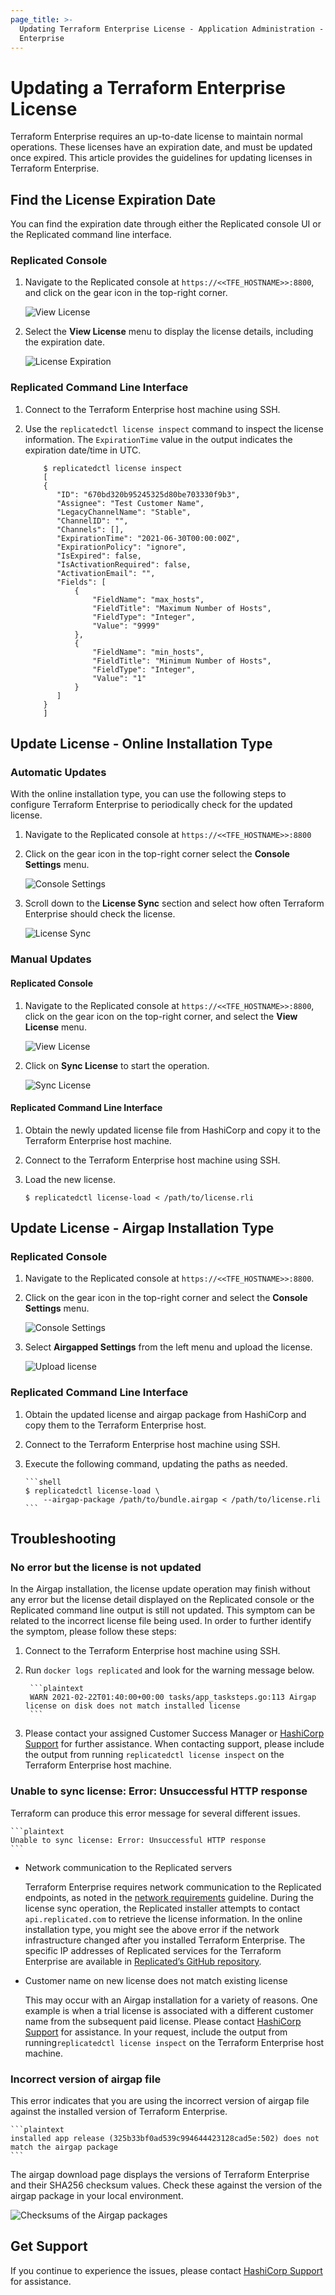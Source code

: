 ```yaml
---
page_title: >-
  Updating Terraform Enterprise License - Application Administration - Terraform
  Enterprise
---
```


# Updating a Terraform Enterprise License

Terraform Enterprise requires an up-to-date license to maintain normal operations. These licenses have an expiration date, and must be updated once expired. This article provides the guidelines for updating licenses in Terraform Enterprise.

## Find the License Expiration Date

You can find the expiration date through either the Replicated console UI or the Replicated command line interface.

### Replicated Console

1. Navigate to the Replicated console at `https://<<TFE_HOSTNAME>>:8800`, and click on the gear icon in the top-right corner.

   ![View License](/img/docs/view-license.png)

1. Select the **View License** menu to display the license details, including the expiration date.

   ![License Expiration](/img/docs/license-expiration.png)

### Replicated Command Line Interface

1. Connect to the Terraform Enterprise host machine using SSH.

1. Use the `replicatedctl license inspect` command to inspect the license information. The `ExpirationTime` value in the output indicates the expiration date/time in UTC.

   ```shell
       $ replicatedctl license inspect
       [
       {
          "ID": "670bd320b95245325d80be703330f9b3",
          "Assignee": "Test Customer Name",
          "LegacyChannelName": "Stable",
          "ChannelID": "",
          "Channels": [],
          "ExpirationTime": "2021-06-30T00:00:00Z",
          "ExpirationPolicy": "ignore",
          "IsExpired": false,
          "IsActivationRequired": false,
          "ActivationEmail": "",
          "Fields": [
              {
                  "FieldName": "max_hosts",
                  "FieldTitle": "Maximum Number of Hosts",
                  "FieldType": "Integer",
                  "Value": "9999"
              },
              {
                  "FieldName": "min_hosts",
                  "FieldTitle": "Minimum Number of Hosts",
                  "FieldType": "Integer",
                  "Value": "1"
              }
          ]
       }
       ]
   ```

## Update License - Online Installation Type

### Automatic Updates

With the online installation type, you can use the following steps to configure Terraform Enterprise to periodically check for the updated license.

1. Navigate to the Replicated console at `https://<<TFE_HOSTNAME>>:8800`

1. Click on the gear icon in the top-right corner select the **Console Settings** menu.

   ![Console Settings](/img/docs/console-settings.png)

1. Scroll down to the **License Sync** section and select how often Terraform Enterprise should check the license.

   ![License Sync](/img/docs/license-sync.png)

### Manual Updates

#### Replicated Console

1. Navigate to the Replicated console at `https://<<TFE_HOSTNAME>>:8800`, click on the gear icon on the top-right corner, and select the **View License** menu.

   ![View License](/img/docs/view-license.png)

1. Click on **Sync License** to start the operation.

   ![Sync License](/img/docs/sync-license.png)

#### Replicated Command Line Interface

1. Obtain the newly updated license file from HashiCorp and copy it to the Terraform Enterprise host machine.

1. Connect to the Terraform Enterprise host machine using SSH.

1. Load the new license.

   ```
   $ replicatedctl license-load < /path/to/license.rli
   ```

## Update License - Airgap Installation Type

### Replicated Console

1. Navigate to the Replicated console at `https://<<TFE_HOSTNAME>>:8800`.

1. Click on the gear icon in the top-right corner and select the **Console Settings** menu.

   ![Console Settings](/img/docs/console-settings.png)

1. Select **Airgapped Settings** from the left menu and upload the license.

   ![Upload license](/img/docs/upload-license.png)

### Replicated Command Line Interface

1. Obtain the updated license and airgap package from HashiCorp and copy them to the Terraform Enterprise host.

1. Connect to the Terraform Enterprise host machine using SSH.

1. Execute the following command, updating the paths as needed.

   ````
   ```shell
   $ replicatedctl license-load \
       --airgap-package /path/to/bundle.airgap < /path/to/license.rli
   ```
   ````

## Troubleshooting

### No error but the license is not updated

In the Airgap installation, the license update operation may finish without any error but the license detail displayed on the Replicated console or the Replicated command line output is still not updated. This symptom can be related to the incorrect license file being used. In order to further identify the symptom, please follow these steps:

1. Connect to the Terraform Enterprise host machine using SSH.

1. Run `docker logs replicated` and look for the warning message below.

   ````
    ```plaintext
    WARN 2021-02-22T01:40:00+00:00 tasks/app_tasksteps.go:113 Airgap license on disk does not match installed license
    ```
   ````

1. Please contact your assigned Customer Success Manager or [HashiCorp Support](https://www.hashicorp.com/technical-support-services-and-policies) for further assistance. When contacting support, please include the output from running `replicatedctl license inspect` on the Terraform Enterprise host machine.

### Unable to sync license: Error: Unsuccessful HTTP response

Terraform can produce this error message for several different issues.

````
```plaintext
Unable to sync license: Error: Unsuccessful HTTP response
```
````

* Network communication to the Replicated servers

  Terraform Enterprise requires network communication to the Replicated endpoints, as noted in the [network requirements](/enterprise/requirements/network) guideline. During the license sync operation, the Replicated installer attempts to contact `api.replicated.com` to retrieve the license information. In the online installation type, you might see the above error if the network infrastructure changed after you installed Terraform Enterprise. The specific IP addresses of Replicated services for the Terraform Enterprise are available in [Replicated’s GitHub repository](https://github.com/replicatedhq/ips/blob/master/ip_addresses.json).

* Customer name on new license does not match existing license

  This may occur with an Airgap installation for a variety of reasons. One example is when a trial license is associated with a different customer name from the subsequent paid license.  Please contact [HashiCorp Support](https://www.hashicorp.com/technical-support-services-and-policies) for assistance. In your request, include the output from running`replicatedctl license inspect` on the Terraform Enterprise host machine.

### Incorrect version of airgap file

This error indicates that you are using the incorrect version of airgap file against the installed version of Terraform Enterprise.

````
```plaintext
installed app release (325b33bf0ad539c994644423128cad5e:502) does not match the airgap package
```
````

The airgap download page displays the versions of Terraform Enterprise and their SHA256 checksum values. Check these against the version of the airgap package in your local environment.

![Checksums of the Airgap packages](/img/docs/airgap-checksum.png)

## Get Support

If you continue to experience the issues, please contact [HashiCorp Support](https://www.hashicorp.com/technical-support-services-and-policies) for assistance.
